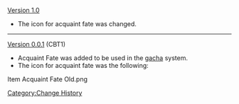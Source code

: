 [[Version 1.0]]
*The icon for acquaint fate was changed.
----
[[Version 0.0.1]] (CBT1)
*Acquaint Fate was added to be used in the [[Wishes|gacha]] system.
*The icon for acquaint fate was the following:
<gallery>
Item Acquaint Fate Old.png
</gallery>
<noinclude>[[Category:Change History]]</noinclude>
